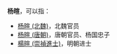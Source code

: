 '''杨暄'''，可以指：
*[[杨暄_(北魏)|杨暄 (北魏)]]，北魏官员
*[[杨暄_(唐朝)|杨暄 (唐朝)]]，唐朝官员、杨国忠子
*[[楊暄_(崇禎進士)|楊暄 (崇禎進士)]]，明朝进士

{{Disambig|cat=二字杨姓人名消歧义|X}}